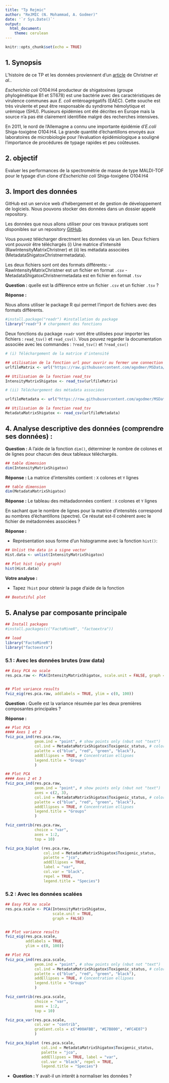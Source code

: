 ```yaml
---
title: "Tp Rejmic"
author: "ReJMIC (N. Mohammad, A. Godmer)"
date: '`r Sys.Date()`'
output: 
  html_document:
    theme: cerulean
---
```


```r
knitr::opts_chunk$set(echo = TRUE)
```

## 1. Synopsis

L'histoire de ce TP et les données proviennent d'un [article](https://journals.plos.org/plosone/article?id=10.1371/journal.pone.0101924) de Christner *et al.*.

*Escherichia coli* O104:H4 producteur de shigatoxines (groupe phylogénétique B1 et ST678) est une bactérie avec des caractéristiques de virulence communes aux *E. coli* entéroagrégatifs (EAEC). Cette souche est très virulente et peut être responsable du syndrome hémolytique et urémique (SHU). Plusieurs épidémies ont été décrites en Europe mais la source n'a pas été clairement identifiée malgré des recherches intensives.

En 2011, le nord de l'Allemagne a connu une importante épidémie d'*E.coli* Shiga-toxigène O104:H4. La grande quantité d'échantillons envoyés aux laboratoires de microbiologie pour l'évaluation épidémiologique a souligné l'importance de procédures de typage rapides et peu coûteuses.

## 2. objectif

Evaluer les performances de la spectrométrie de masse de type MALDI-TOF pour le typage d'un clone d'*Escherichia coli* Shiga-toxigène O104:H4

## 3. Import des données

GitHub est un service web d'hébergement et de gestion de développement de logiciels. Nous pouvons stocker des données dans un dossier appelé repository.

Les données que nous allons utiliser pour ces travaux pratiques sont disponibles sur un repository [GitHub](https://agodmer.github.io/MSData/ShigaToxigenicEscherichia).

Vous pouvez télécharger directment les données via un lien. Deux fichiers vont pouvoir être téléchargés (i) Une matrice d'intensité (RawIntensityMatrixChristner) et (ii) les métadata associées (MetadataShigatoxChristnermetadata).

Les deux fichiers sont ont des formats différents: - RawIntensityMatrixChristner est un fichier en format `.csv` - MetadataShigatoxChristnermetadata est en fichier en format `.tsv`

**Question :** quelle est la différence entre un fichier `.csv` et un fichier `.tsv` ? 

**Réponse :**

Nous allons utiliser le package R qui permet l'import de fichiers avec des formats différents.

```r
#install.package("readr") #installation du package
library("readr") # chargement des fonctions
```

Deux fonctions du package `readr` vont être utilisées pour importer les fichiers : `read_tsv()` et `read_csv()`. Vous pouvez regarder la documentation associée avec les commandes : `?read_tsv()` et `?read_csv()`

```r

# (i) Téléchargement de la matrice d'intensité

## utilisation de la fonction url pour ouvrir ou fermer une connection
urlfileMatrix <- url("https://raw.githubusercontent.com/agodmer/MSData/main/ShigaToxigenicEscherichia/RawIntensityMatrixChristnerSN3.tsv")

## Utilisation de la fonction read_tsv
IntensityMatrixShigatox <- read_tsv(urlfileMatrix)

# (ii) Téléchargement des métadata associées

urlfileMetadata <- url("https://raw.githubusercontent.com/agodmer/MSData/main/ShigaToxigenicEscherichia/MetadataShigatoxChristner.csv")

## Utilisation de la fonction read_tsv
MetadataMatrixShigatox <- read_csv(urlfileMetadata)
```

## 4. Analyse descriptive des données (comprendre ses données) :

**Question :** A l'aide de la fonction `dim()`, déterminer le nombre de colones et de lignes pour chacun des deux tableaux téléchargés.

```r
## table dimension
dim(IntensityMatrixShigatox)
```

**Réponse :** La matrice d'intensités contient : `X` colones et `Y` lignes

```r
## table dimension
dim(MetadataMatrixShigatox)
```

**Réponse :** Le tableau des métadadonnées contient : `X` colones et `Y` lignes

En sachant que le nombre de lignes pour la matrice d'intensités correspond au nombres d'échantillons (spectre). Ce résutat est-il cohérent avec le fichier de métadonnées associées ?

**Réponse :**

-   Représentation sous forme d'un histogramme avec la fonction `hist()`:

```r
## Unlist the data in a signe vector
Hist.data <- unlist(IntensityMatrixShigatox)

## Plot hist (ugly graph)
hist(Hist.data)

```

**Votre analyse :** 

-   Tapez `?hist` pour obtenir la page d'aide de la fonction

```r
## Beatutiful plot

```

## 5. Analyse par composante principale

```r
## Install packages
#install.packages(c("FactoMineR", "factoextra"))

## load
library("FactoMineR")
library("factoextra")
```

### 5.1 : Avec les données brutes (raw data)

```r
## Easy PCA no scale
res.pca.raw <- PCA(IntensityMatrixShigatox, scale.unit = FALSE, graph = FALSE)


## Plot variance results
fviz_eig(res.pca.raw, addlabels = TRUE, ylim = c(0, 100))
```

**Question :** Quelle est la variance résumée par les deux premières composantes principales ?

**Réponse :**

```r
## Plot PCA
#### Axes 1 et 2
fviz_pca_ind(res.pca.raw,
             geom.ind = "point", # show points only (nbut not "text")
             col.ind = MetadataMatrixShigatox$Toxigenic_status, # color by groups
             palette = c("blue", "red", "green", "black"),
             addEllipses = TRUE, # Concentration ellipses
             legend.title = "Groups"
             )
```

```r
## Plot PCA
#### Axes 2 et 3
fviz_pca_ind(res.pca.raw,
             geom.ind = "point", # show points only (nbut not "text")
             axes = c(2, 3),
             col.ind = MetadataMatrixShigatox$Toxigenic_status, # color by groups
             palette = c("blue", "red", "green", "black"),
             addEllipses = TRUE, # Concentration ellipses
             legend.title = "Groups"
             )
```

```r
fviz_contrib(res.pca.raw,
             choice = "var",
             axes = 1:2,
             top = 10)
```

```r
fviz_pca_biplot (res.pca.raw,
                 col.ind = MetadataMatrixShigatox$Toxigenic_status,
                 palette = "jco",
                 addEllipses = TRUE,
                 label = "var",
                 col.var = "black",
                 repel = TRUE,
                 legend.title = "Species")
```

### 5.2 : Avec les données scalées

```r
## Easy PCA no scale
res.pca.scale <- PCA(IntensityMatrixShigatox,
                     scale.unit = TRUE,
                     graph = FALSE)


## Plot variance results
fviz_eig(res.pca.scale,
         addlabels = TRUE,
         ylim = c(0, 100))
```

```r
## Plot PCA
fviz_pca_ind(res.pca.scale,
             geom.ind = "point", # show points only (nbut not "text")
             col.ind = MetadataMatrixShigatox$Toxigenic_status, # color by groups
             palette = c("blue", "red", "green", "black"),
             addEllipses = TRUE, # Concentration ellipses
             legend.title = "Groups"
             )
```

```r
fviz_contrib(res.pca.scale,
             choice = "var",
             axes = 1:2,
             top = 10)
```

```r
fviz_pca_var(res.pca.scale,
             col.var = "contrib",
             gradient.cols = c("#00AFBB", "#E7B800", "#FC4E07")
             )
```
          
```r
fviz_pca_biplot (res.pca.scale,
                col.ind = MetadataMatrixShigatox$Toxigenic_status,
                palette = "jco",
                addEllipses = TRUE, label = "var",
                col.var = "black", repel = TRUE,
                legend.title = "Species")
```

- **Question : ** Y avait-il un interêt à normaliser les données ? 
